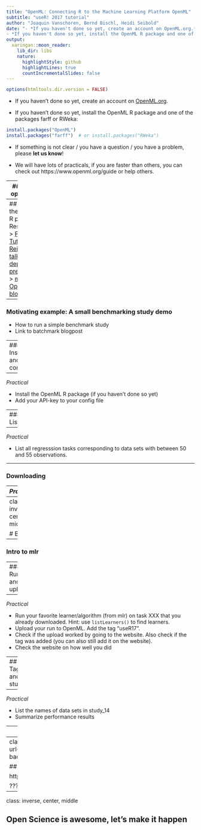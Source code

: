 ```yaml
---
title: "OpenML: Connecting R to the Machine Learning Platform OpenML"
subtitle: "useR! 2017 tutorial"
author: "Joaquin Vanschoren, Bernd Bischl, Heidi Seibold"
date: "- *If you haven't done so yet, create an account on OpenML.org.* \n
- *If you haven't done so yet, install the OpenML R package and one of the packages farff or RWeka*"
output:
  xaringan::moon_reader:
    lib_dir: libs
    nature:
      highlightStyle: github
      highlightLines: true
      countIncrementalSlides: false
---
```

<!-- For this to work, install xaringan (devtools::install_github('yihui/xaringan')) -->

```r
options(htmltools.dir.version = FALSE)
```

- If you haven't done so yet, create an account on [OpenML.org](www.openml.org).

- If you haven't done so yet, install the OpenML R package and one of the packages farff or RWeka:
```r
install.packages("OpenML")
install.packages("farff")  # or install.packages("RWeka")
```



- If something is not clear / you have a question / you have a problem, please **let us know**!

- We will have lots of practicals, if you are faster than others, you can 
check out https://www.openml.org/guide or help others.


---
## Intro to openml.org 
<!-- [15 minutes, Joaquin] -->

> Resources:  
> [NIPS slides](https://github.com/openml/articles/blob/master/OpenML%20NIPS.pdf)

- Why, what, how, who, for whom
- Data sets, tasks, flows, runs (all have their own website)
- vocabulary: features = covariates, number of observations = number of instances, ML = Machine Learing (not maximum likelihood)



---
## Intro to the OpenML R package
> Resources:  
> [Paper](https://bitbucket.org/giuseppec/openml-r-paper/src)  
> [Tutorial](http://openml.github.io/openml-r/vignettes/OpenML.html)  
> [Reisensburg talk](https://bitbucket.org/giuseppec/openml-r-paper/src)  
> [Heidi's departement presentation](https://github.com/openml/articles/tree/master/slides/heidi_hittisau)  
> [mlr loves OpenML blogpost](http://mlr-org.github.io/mlr-loves-OpenML/)



---
### Motivating example: A small benchmarking study demo 
<!-- [15 minutes, Bernd] -->

- How to run a simple benchmark study
- Link to batchmark blogpost



---
### Installation and configuration 
<!-- [3 minutes, Bernd] -->

---

*Practical* 
<!-- [5 minutes, Bernd] -->

- Install the OpenML R package (if you haven't done so yet)
- Add your API-key to your config file



---
### Listing 
<!-- [7 minutes, Bernd] -->

---

*Practical* 
<!-- [5 minutes, Bernd] -->

- List all regresssion tasks corresponding to data sets with between 
  50 and 55 observations.



---

### Downloading 
<!-- [10 minutes, Bernd] -->


---
*Practical* 
<!-- [5 minutes, Bernd] -->

- Download task with task ID XXX.


---
class: inverse, center, middle

# BREAK


---

### Intro to mlr 
<!-- [15 minutes, Bernd] -->

---
### Running and uploading 
<!-- [10 minutes, Bernd] -->

---

*Practical* 
<!-- [25 minutes, Bernd] -->

- Run your favorite learner/algorithm (from mlr) on task XXX that you already downloaded.
Hint: use `listLearners()` to find learners.
- Upload your run to OpenML. Add the tag "useR17". 
- Check if the upload worked by going to the website. Also check if the tag was
  added (you can also still add it on the website). 
- Check the website on how well you did
  

---
## Tagging and studies 
<!-- [10 minutes, Heidi] -->

---

*Practical* 
<!-- [10 minutes, Heidi] -->

- List the names of data sets in study_14 
- Summarize performance results 


---
## Short summary of the cool stuff we are already doing 
<!-- [15 minutes, Heidi] -->

---
class: inverse
background-image: url(https://c1.staticflickr.com/8/7361/13937729989_a50129f7f7_o.jpg)
background-size: cover

## Contributors needed!
<!-- [10 minutes, Heidi] -->

https://github.com/openml/OpenML/wiki/How-to-contribute

???
Image credit: [Papahānaumokuākea Marine National Monument](https://flic.kr/p/neCvxt)

---
class: inverse, center, middle

## Open Science is awesome, let's make it happen
